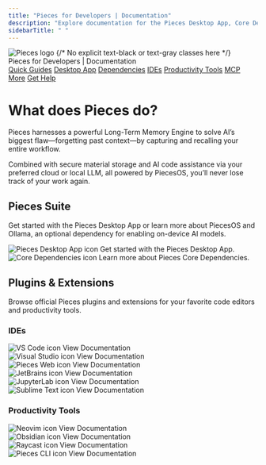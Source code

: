 ```yaml
---
title: "Pieces for Developers | Documentation"
description: "Explore documentation for the Pieces Desktop App, Core Dependencies, all plugins & extensions, and more."
sidebarTitle: " "
---
```


<div className="w-full px-6 py-6 flex flex-col items-center border-b border-neutral-200 bg-gray-50 dark:bg-neutral-900 sticky top-0 z-50">
  <img
    src="/public/icons/pieces_filled.svg"
    alt="Pieces logo"
    className="w-10 h-10 mb-2"
  />
  {/* No explicit text-black or text-gray classes here */}
  <div className="text-xl font-semibold mb-3">
    Pieces for Developers | Documentation
  </div>
  <div className="flex flex-wrap justify-center gap-x-4 gap-y-2 text-base font-medium">
    <a href="/meet-pieces/meet-pieces-index">Quick Guides</a>
    <a href="/desktop/desktop-index">Desktop App</a>
    <a href="/core-dependencies/core-dependencies-overview">Dependencies</a>
    <a href="/ides/vs-code-extension">IDEs</a>
    <a href="/productivity-tools/neovim-plugin">Productivity Tools</a>
    <a href="/mcp/mcp-overview">MCP</a>
    <a href="/more/roadmap">More</a>
    <a href="/get-help/getting-support">Get Help</a>
  </div>
</div>

<div className="custom-width-container">
  <div className="prose max-w-screen-xl mx-auto px-4 py-8">

# What does Pieces do?

Pieces harnesses a powerful Long-Term Memory Engine to solve AI’s biggest flaw—forgetting past context—by capturing and recalling your entire workflow.

Combined with secure material storage and AI code assistance via your preferred cloud or local LLM, all powered by PiecesOS, you’ll never lose track of your work again.

## Pieces Suite

Get started with the Pieces Desktop App or learn more about PiecesOS and Ollama, an optional dependency for enabling on-device AI models.

<CardGroup cols={2}>
  <Card title="Pieces Desktop App" href="/desktop/desktop-index">
    <div style={{ display: "flex", alignItems: "center", justifyContent: "space-between", width: "100%" }}>
      <div style={{ display: "flex", alignItems: "center", gap: "0.5rem" }}>
        <img
          src="/public/icons/pieces_filled.svg"
          width={40}
          height={40}
          noZoom={true}
          alt="Pieces Desktop App icon"
        />
        <span>Get started with the Pieces Desktop App.</span>
      </div>
      <Icon icon="arrow-up-right" size={20} />
    </div>
  </Card>

  <Card title="Core Dependencies" href="/core-dependencies/core-dependencies-overview">
    <div style={{ display: "flex", alignItems: "center", justifyContent: "space-between", width: "100%" }}>
      <div style={{ display: "flex", alignItems: "center", gap: "0.5rem" }}>
        <img
          src="/public/icons/pieces_os_light.svg"
          width={40}
          height={40}
          noZoom={true}
          alt="Core Dependencies icon"
        />
        <span>Learn more about Pieces Core Dependencies.</span>
      </div>
      <Icon icon="arrow-up-right" size={20} />
    </div>
  </Card>
</CardGroup>

## Plugins & Extensions

Browse official Pieces plugins and extensions for your favorite code editors and productivity tools.

### IDEs

<CardGroup cols={2}>
  <Card title="VS Code Extension" href="/extensions-plugins/visual-studio-code/vsc-overview">
    <div style={{ display: "flex", alignItems: "center", justifyContent: "space-between", width: "100%" }}>
      <div style={{ display: "flex", alignItems: "center", gap: "0.5rem" }}>
        <img
          src="/public/icons/vs_code.png"
          width={40}
          height={40}
          noZoom={true}
          alt="VS Code icon"
        />
        <span>View Documentation</span>
      </div>
      <Icon icon="arrow-up-right" size={20} />
    </div>
  </Card>

  <Card title="Visual Studio Extension" href="/extensions-plugins/visual-studio/vstudio-overview">
    <div style={{ display: "flex", alignItems: "center", justifyContent: "space-between", width: "100%" }}>
      <div style={{ display: "flex", alignItems: "center", gap: "0.5rem" }}>
        <img
          src="/public/icons/visual_studio.png"
          width={40}
          height={40}
          noZoom={true}
          alt="Visual Studio icon"
        />
        <span>View Documentation</span>
      </div>
      <Icon icon="arrow-up-right" size={20} />
    </div>
  </Card>
</CardGroup>

<CardGroup cols={2}>
  <Card title="Pieces Web Extension" href="/web-extension/web-extension-overview">
    <div style={{ display: "flex", alignItems: "center", justifyContent: "space-between", width: "100%" }}>
      <div style={{ display: "flex", alignItems: "center", gap: "0.5rem" }}>
        <img
          src="/public/icons/chromium.png"
          width={40}
          height={40}
          noZoom={true}
          alt="Pieces Web icon"
        />
        <span>View Documentation</span>
      </div>
      <Icon icon="arrow-up-right" size={20} />
    </div>
  </Card>

  <Card title="JetBrains Plugin" href="/extensions-plugins/jetbrains/jb-overview">
    <div style={{ display: "flex", alignItems: "center", justifyContent: "space-between", width: "100%" }}>
      <div style={{ display: "flex", alignItems: "center", gap: "0.5rem" }}>
        <img
          src="/public/icons/jetbrains.png"
          width={40}
          height={40}
          noZoom={true}
          alt="JetBrains icon"
        />
        <span>View Documentation</span>
      </div>
      <Icon icon="arrow-up-right" size={20} />
    </div>
  </Card>
</CardGroup>

<CardGroup cols={2}>
  <Card title="JupyterLab Extension" href="/extensions-plugins/jupyterlab">
    <div style={{ display: "flex", alignItems: "center", justifyContent: "space-between", width: "100%" }}>
      <div style={{ display: "flex", alignItems: "center", gap: "0.5rem" }}>
        <img
          src="/public/icons/new_jupyter.png"
          width={40}
          height={40}
          noZoom={true}
          alt="JupyterLab icon"
        />
        <span>View Documentation</span>
      </div>
      <Icon icon="arrow-up-right" size={20} />
    </div>
  </Card>

  <Card title="Sublime Text Plugin" href="/extensions-plugins/sublime/sublime-overview">
    <div style={{ display: "flex", alignItems: "center", justifyContent: "space-between", width: "100%" }}>
      <div style={{ display: "flex", alignItems: "center", gap: "0.5rem" }}>
        <img
          src="/public/icons/sublime.png"
          width={40}
          height={40}
          noZoom={true}
          alt="Sublime Text icon"
        />
        <span>View Documentation</span>
      </div>
      <Icon icon="arrow-up-right" size={20} />
    </div>
  </Card>
</CardGroup>

### Productivity Tools

<CardGroup cols={2}>
  <Card title="Neovim Plugin" href="/extensions-plugins/neovim-plugin">
    <div style={{ display: "flex", alignItems: "center", justifyContent: "space-between", width: "100%" }}>
      <div style={{ display: "flex", alignItems: "center", gap: "0.5rem" }}>
        <img
          src="/public/icons/new_neovim.svg.png"
          width={40}
          height={40}
          noZoom={true}
          alt="Neovim icon"
        />
        <span>View Documentation</span>
      </div>
      <Icon icon="arrow-up-right" size={20} />
    </div>
  </Card>

  <Card title="Obsidian Plugin" href="/obsidian/obsidian-overview">
    <div style={{ display: "flex", alignItems: "center", justifyContent: "space-between", width: "100%" }}>
      <div style={{ display: "flex", alignItems: "center", gap: "0.5rem" }}>
        <img
          src="/public/icons/obsidian.png"
          width={40}
          height={40}
          noZoom={true}
          alt="Obsidian icon"
        />
        <span>View Documentation</span>
      </div>
      <Icon icon="arrow-up-right" size={20} />
    </div>
  </Card>
</CardGroup>

<CardGroup cols={2}>
  <Card title="Raycast Plugin" href="/raycast">
    <div style={{ display: "flex", alignItems: "center", justifyContent: "space-between", width: "100%" }}>
      <div style={{ display: "flex", alignItems: "center", gap: "0.5rem" }}>
        <img
          src="/public/icons/new_raycast.png"
          width={40}
          height={40}
          noZoom={true}
          alt="Raycast icon"
        />
        <span>View Documentation</span>
      </div>
      <Icon icon="arrow-up-right" size={20} />
    </div>
  </Card>

  <Card title="Pieces CLI" href="/cli/cli-overview">
    <div style={{ display: "flex", alignItems: "center", justifyContent: "space-between", width: "100%" }}>
      <div style={{ display: "flex", alignItems: "center", gap: "0.5rem" }}>
        <img
          src="/public/icons/new_cli.png"
          width={40}
          height={40}
          noZoom={true}
          alt="Pieces CLI icon"
        />
        <span>View Documentation</span>
      </div>
      <Icon icon="arrow-up-right" size={20} />
    </div>
  </Card>
</CardGroup>

  </div>
</div>
